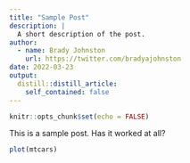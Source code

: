 ```yaml
---
title: "Sample Post"
description: |
  A short description of the post.
author:
  - name: Brady Johnston
    url: https://twitter.com/bradyajohnston
date: 2022-03-23
output:
  distill::distill_article:
    self_contained: false
---
```



```r
knitr::opts_chunk$set(echo = FALSE)
```

This is a sample post. Has it worked at all?

```r
plot(mtcars)
```



